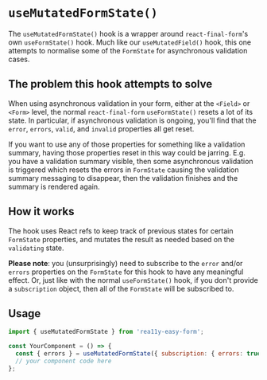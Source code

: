 
<Meta title="Utils and Hooks/useMutatedFormState" />

# `useMutatedFormState()`

The `useMutatedFormState()` hook is a wrapper around
`react-final-form`'s own `useFormState()` hook.
Much like our `useMutatedField()` hook, this one attempts to normalise
some of the `FormState` for asynchronous validation cases.

## The problem this hook attempts to solve

When using asynchronous validation in your form,
either at the `<Field>` or `<Form>` level, the normal
`react-final-form` `useFormState()` resets a lot of its state.
In particular, if asynchronous validation is ongoing, you'll find that the
`error`, `errors`, `valid`, and `invalid` properties all get reset.

If you want to use any of those properties for something like a validation summary,
having those properties reset in this way could be jarring.
E.g. you have a validation summary visible, then some asynchronous validation is triggered
which resets the errors in `FormState` causing the validation summary messaging to disappear,
then the validation finishes and the summary is rendered again.

## How it works

The hook uses React refs to keep track of previous states for certain `FormState` properties,
and mutates the result as needed based on the `validating` state.

**Please note**: you (unsurprisingly) need to subscribe to the `error` and/or `errors`
properties on the `FormState` for this hook to have any meaningful effect.
Or, just like with the normal `useFormState()` hook,
if you don't provide a `subscription` object,
then all of the `FormState` will be subscribed to.

## Usage

```js
import { useMutatedFormState } from 'rea11y-easy-form';

const YourComponent = () => {
  const { errors } = useMutatedFormState({ subscription: { errors: true } });
  // your component code here
};
```
